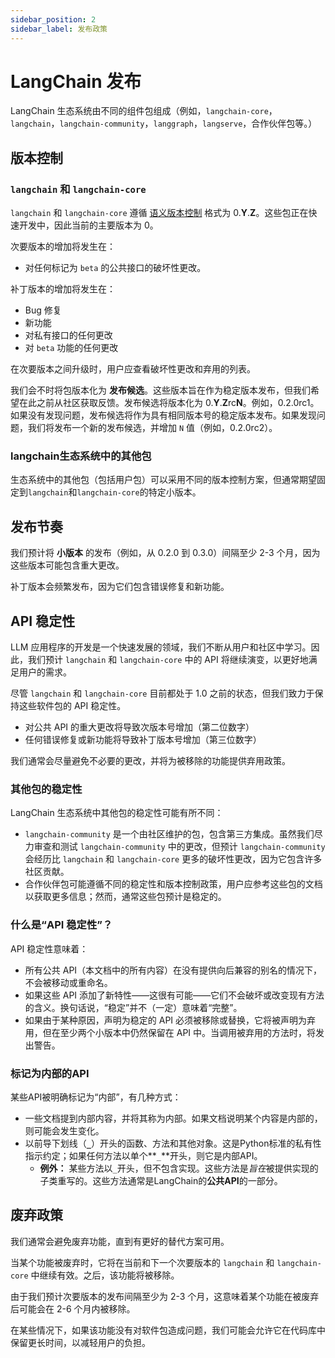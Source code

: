```yaml
---
sidebar_position: 2
sidebar_label: 发布政策
---
```


# LangChain 发布

LangChain 生态系统由不同的组件包组成（例如，`langchain-core`，`langchain`，`langchain-community`，`langgraph`，`langserve`，合作伙伴包等。）

## 版本控制

### `langchain` 和 `langchain-core`

`langchain` 和 `langchain-core` 遵循 [语义版本控制](https://semver.org/) 格式为 0.**Y**.**Z**。这些包正在快速开发中，因此当前的主要版本为 0。

次要版本的增加将发生在：

- 对任何标记为 `beta` 的公共接口的破坏性更改。

补丁版本的增加将发生在：

- Bug 修复
- 新功能
- 对私有接口的任何更改
- 对 `beta` 功能的任何更改

在次要版本之间升级时，用户应查看破坏性更改和弃用的列表。

我们会不时将包版本化为 **发布候选**。这些版本旨在作为稳定版本发布，但我们希望在此之前从社区获取反馈。发布候选将版本化为 0.**Y**.**Z**rc**N**。例如，0.2.0rc1。如果没有发现问题，发布候选将作为具有相同版本号的稳定版本发布。如果发现问题，我们将发布一个新的发布候选，并增加 `N` 值（例如，0.2.0rc2）。

### langchain生态系统中的其他包

生态系统中的其他包（包括用户包）可以采用不同的版本控制方案，但通常期望固定到`langchain`和`langchain-core`的特定小版本。

## 发布节奏

我们预计将 **小版本** 的发布（例如，从 0.2.0 到 0.3.0）间隔至少 2-3 个月，因为这些版本可能包含重大更改。

补丁版本会频繁发布，因为它们包含错误修复和新功能。

## API 稳定性

LLM 应用程序的开发是一个快速发展的领域，我们不断从用户和社区中学习。因此，我们预计 `langchain` 和 `langchain-core` 中的 API 将继续演变，以更好地满足用户的需求。

尽管 `langchain` 和 `langchain-core` 目前都处于 1.0 之前的状态，但我们致力于保持这些软件包的 API 稳定性。

- 对公共 API 的重大更改将导致次版本号增加（第二位数字）
- 任何错误修复或新功能将导致补丁版本号增加（第三位数字）

我们通常会尽量避免不必要的更改，并将为被移除的功能提供弃用政策。

### 其他包的稳定性

LangChain 生态系统中其他包的稳定性可能有所不同：

- `langchain-community` 是一个由社区维护的包，包含第三方集成。虽然我们尽力审查和测试 `langchain-community` 中的更改，但预计 `langchain-community` 会经历比 `langchain` 和 `langchain-core` 更多的破坏性更改，因为它包含许多社区贡献。
- 合作伙伴包可能遵循不同的稳定性和版本控制政策，用户应参考这些包的文档以获取更多信息；然而，通常这些包预计是稳定的。

### 什么是“API 稳定性”？

API 稳定性意味着：

- 所有公共 API（本文档中的所有内容）在没有提供向后兼容的别名的情况下，不会被移动或重命名。
- 如果这些 API 添加了新特性——这很有可能——它们不会破坏或改变现有方法的含义。换句话说，“稳定”并不（一定）意味着“完整”。
- 如果由于某种原因，声明为稳定的 API 必须被移除或替换，它将被声明为弃用，但在至少两个小版本中仍然保留在 API 中。当调用被弃用的方法时，将发出警告。

### **标记为内部的API**

某些API被明确标记为“内部”，有几种方式：

- 一些文档提到内部内容，并将其称为内部。如果文档说明某个内容是内部的，则可能会发生变化。
- 以前导下划线（**`_`**）开头的函数、方法和其他对象。这是Python标准的私有性指示约定；如果任何方法以单个**`_`**开头，则它是内部API。
    - **例外：** 某些方法以`_`开头，但不包含实现。这些方法是*旨在*被提供实现的子类重写的。这些方法通常是LangChain的**公共API**的一部分。

## 废弃政策

我们通常会避免废弃功能，直到有更好的替代方案可用。

当某个功能被废弃时，它将在当前和下一个次要版本的 `langchain` 和 `langchain-core` 中继续有效。之后，该功能将被移除。

由于我们预计次要版本的发布间隔至少为 2-3 个月，这意味着某个功能在被废弃后可能会在 2-6 个月内被移除。

在某些情况下，如果该功能没有对软件包造成问题，我们可能会允许它在代码库中保留更长时间，以减轻用户的负担。